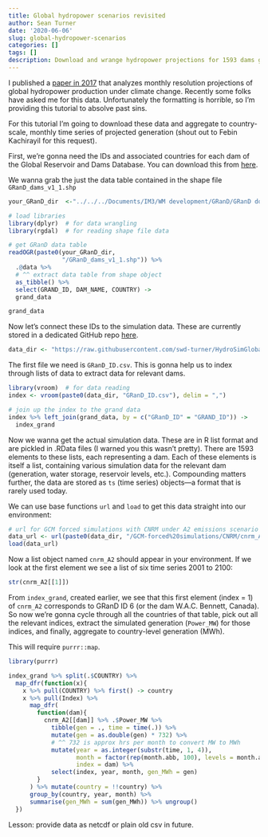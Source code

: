 ```yaml
---
title: Global hydropower scenarios revisited
author: Sean Turner
date: '2020-06-06'
slug: global-hydropower-scenarios
categories: []
tags: []
description: Download and wrange hydropower projections for 1593 dams globally
---
```

I published a [paper in 2017](https://www.sciencedirect.com/science/article/pii/S0048969717305272) that analyzes monthly resolution projections of global hydropower production under climate change. Recently some folks have asked me for this data. Unfortunately the formatting is horrible, so I'm providing this tutorial to absolve past sins.

For this tutorial I'm going to download these data and aggregate to country-scale, monthly time series of projected generation (shout out to Febin Kachirayil for this request).

First, we're gonna need the IDs and associated countries for each dam of the Global Reservoir and Dams Database. You can download this from [here](http://globaldamwatch.org/data/#core_global).

We wanna grab the just the data table contained in the shape file `GRanD_dams_v1_1.shp`

```r
your_GRanD_dir  <-"../../../Documents/IM3/WM development/GRanD/GRanD download"
```

```r
# load libraries
library(dplyr)  # for data wrangling
library(rgdal)  # for reading shape file data

# get GRanD data table
readOGR(paste0(your_GRanD_dir,
               "/GRanD_dams_v1_1.shp")) %>% 
  .@data %>% 
  # ^^ extract data table from shape object
  as_tibble() %>% 
  select(GRAND_ID, DAM_NAME, COUNTRY) ->
  grand_data

grand_data
```

Now let's connect these IDs to the simulation data. These are currently stored in a dedicated GitHub repo [here]("https://github.com/swd-turner/HydroSimGlobal/").

```r
data_dir <- "https://raw.githubusercontent.com/swd-turner/HydroSimGlobal/master/"
```

The first file we need is `GRanD_ID.csv`. This is gonna help us to index through lists of data to extract data for relevant dams.

```r
library(vroom)  # for data reading
index <- vroom(paste0(data_dir, "GRanD_ID.csv"), delim = ",")

# join up the index to the grand data
index %>% left_join(grand_data, by = c("GRanD_ID" = "GRAND_ID")) ->
  index_grand
```

Now we wanna get the actual simulation data. These are in R list format and are pickled in .RData files (I warned you this wasn't pretty). There are 1593 elements to these lists, each representing a dam. Each of these elements is itself a list, containing various simulation data for the relevant dam (generation, water storage, reservoir levels, etc.). Compounding matters further, the data are stored as `ts` (time series) objects---a format that is rarely used today.

We can use base functions `url` and `load` to get this data straight into our environment:

```r
# url for GCM forced simulations with CNRM under A2 emissions scenario
data_url <- url(paste0(data_dir, "/GCM-forced%20simulations/CNRM/cnrm_A2"))
load(data_url)
```

Now a list object named `cnrm_A2` should appear in your environment. If we look at the first element we see a list of six time series 2001 to 2100:

```r
str(cnrm_A2[[1]])
```

From `index_grand`, created earlier, we see that this first element (index = 1) of `cnrm_A2` corresponds to GRanD ID 6 (or the dam W.A.C. Bennett, Canada). So now we're gonna cycle through all the countries of that table, pick out all the relevant indices, extract the simulated generation (`Power_MW`) for those indices, and finally, aggregate to country-level generation (MWh).

This will require `purrr::map`.

```r
library(purrr)

index_grand %>% split(.$COUNTRY) %>%
  map_dfr(function(x){
    x %>% pull(COUNTRY) %>% first() -> country
    x %>% pull(Index) %>% 
      map_dfr(
        function(dam){
          cnrm_A2[[dam]] %>% .$Power_MW %>%
            tibble(gen = ., time = time(.)) %>% 
            mutate(gen = as.double(gen) * 732) %>%
            # ^^ 732 is approx hrs per month to convert MW to MWh
            mutate(year = as.integer(substr(time, 1, 4)),
                   month = factor(rep(month.abb, 100), levels = month.abb),
                   index = dam) %>% 
            select(index, year, month, gen_MWh = gen)
        }
      ) %>% mutate(country = !!country) %>% 
      group_by(country, year, month) %>% 
      summarise(gen_MWh = sum(gen_MWh)) %>% ungroup()
  })

```





Lesson: provide data as netcdf or plain old csv in future.

